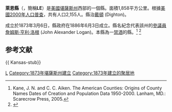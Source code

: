{{noteTA
|T=zh-hans:萊恩县 (堪萨斯州);zh-hk:萊恩縣 (堪薩斯州);zh-tw:萊恩郡 (堪薩斯州);
}}

{{Otheruses|萊恩縣|subject=美國堪薩斯州的一個縣|other=同名的縣}}
<!--[[File:Map_of_Kansas_highlighting_Lane_County.svg|250px]]-->
{{Infobox U.S. County|
county=萊恩縣|
state=堪薩斯州|
en county=Lane County|
en state=Kansas|
map=Map of Kansas highlighting Lane County.svg|
founded=1873年3月20日|
seat=[[Dighton,_Kansas|Dighton]]|
area_total_km2=1858|area_total_sq_mi=717|
area_land_km2=1858|area_land_sq_mi=717|
area_water_km2=1|area_water_sq_mi=0|
area percentage=0.03%|
census estimate yr=2005|
pop=1894|
density_km2=1.0|density_sq_mi=2.6|
time zone=Central|
UTC offset=-6|
DST offset=-5|}}
'''萊恩縣'''（{{lang-en|Lane County}}，簡稱'''LE'''）是[[美國|美國]][[堪薩斯州|堪薩斯州]]西部的一個縣。面積1,858平方公里。根據[[美國2000年人口普查|美國2000年人口普查]]，共有人口2,155人。縣治[[戴頓_(堪薩斯州)|戴頓]] (Dighton)。

成立於1873年3月6日，縣政府在1886年6月3日成立。縣名紀念代表該州的[[美國參議院|參議員]][[詹姆斯·亨利·洛根|詹姆斯·亨利·洛根]] (John Alexander Logan)。本縣為一[[禁酒|禁酒]]的縣。<ref>Kane, J. N. and C. C. Aiken. The American Counties: Origins of County Names Dates of Creation and Population Data 1950-2000. Lanham, MD.: Scarecrow Press, 2005.</ref>
<ref>{{Cite web| url=http://www.ksrevenue.org/abcwetdrymap.htm| title=Map of Wet and Dry Counties| publisher=Alcoholic Beverage Control, Kansas Department of Revenue| date=2004年11月| accessdate=2007年1月21日| deadurl=yes| archiveurl=https://web.archive.org/web/20071008013617/http://www.ksrevenue.org/abcwetdrymap.htm| archivedate=2007年10月8日}}</ref>

==参考文献==
<div class="references-small">
<references />
</div>

{{normdaten}}
[[Category:堪薩斯州行政區劃|L]]
[[Category:1873年堪薩斯州建立|Category:1873年堪薩斯州建立]]
[[Category:1873年建立的聚居地|Category:1873年建立的聚居地]]
{{ Kansas-stub}}